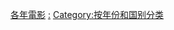 {{Categories by country|nocat}}

[[Category:各年電影|]]
[[Category:各國電影史|:]]
[[Category:按年份和国别分类|Category:按年份和国别分类]]